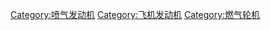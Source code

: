 {{Commonscat|Turbojet engines}}

[[Category:喷气发动机|Category:喷气发动机]]
[[Category:飞机发动机|Category:飞机发动机]]
[[Category:燃气轮机|Category:燃气轮机]]